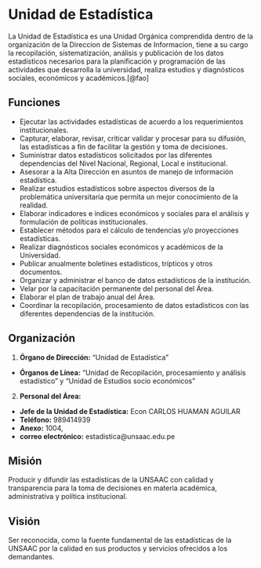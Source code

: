 # Unidad de Estadística

La Unidad de Estadística es una Unidad Orgánica comprendida dentro de la organización de la Direccion de Sistemas de Informacion, tiene a su cargo la recopilación, sistematización, análisis y publicación de los datos estadísticos necesarios para la planificación y programación de las actividades que desarrolla la universidad, realiza estudios y diagnósticos sociales, económicos  y académicos.[@fao]

## Funciones

- Ejecutar las actividades estadísticas de acuerdo a los requerimientos institucionales.
- Capturar, elaborar, revisar, criticar validar y procesar para su difusión, las estadísticas a fin de facilitar la gestión y toma de decisiones.
- Suministrar datos estadísticos solicitados por las diferentes dependencias del Nivel Nacional, Regional, Local e institucional.
- Asesorar a la Alta Dirección en asuntos de manejo de información estadística.
- Realizar estudios estadísticos sobre aspectos diversos de la problemática universitaria que permita un mejor conocimiento de la realidad.
- Elaborar indicadores e índices económicos y sociales para el análisis y formulación de políticas institucionales.
- Establecer métodos para el cálculo de tendencias y/o proyecciones estadísticas.
- Realizar diagnósticos sociales económicos y académicos de la Universidad.
- Publicar anualmente boletines estadísticos, trípticos y otros documentos.
- Organizar y administrar el banco de datos estadísticos de la institución.
- Velar por la capacitación permanente del personal del Área.
- Elaborar el plan de trabajo anual del Área.
- Coordinar la recopilación, procesamiento de datos estadísticos con las diferentes dependencias de la institución.

## Organización

1. **Órgano de Dirección:** "Unidad de Estadística"
- **Órganos de Línea:** "Unidad de Recopilación, procesamiento y análisis estadístico" y "Unidad de Estudios socio económicos"

2. **Personal del Área:** 
- **Jefe de la Unidad de Estadística:**  Econ CARLOS HUAMAN AGUILAR
- **Teléfono:** 989414939
- **Anexo:** 1004, 
- **correo electrónico:** estadistica@unsaac.edu.pe

## Misión
Producir y difundir las estadísticas de la UNSAAC con calidad y transparencia para la toma de decisiones en materia académica, administrativa y política institucional.

## Visión
Ser reconocida, como la fuente fundamental de las estadísticas de la UNSAAC por la calidad en sus productos y servicios ofrecidos a los demandantes.
